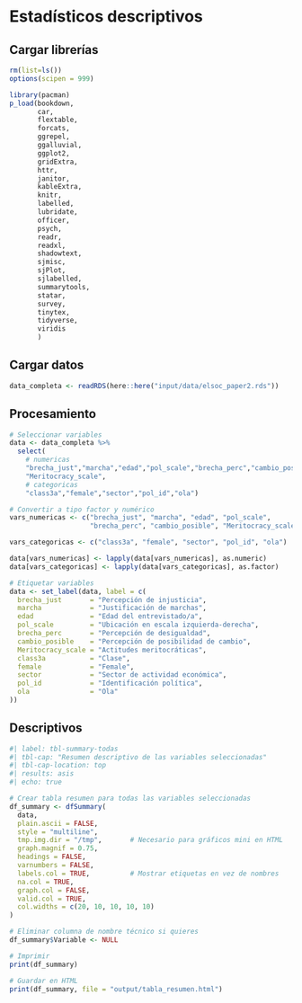 # Estadísticos descriptivos

<div style="text-align: justify">

## Cargar librerías

```r
rm(list=ls())
options(scipen = 999)

library(pacman)
p_load(bookdown,
       car,
       flextable,
       forcats,
       ggrepel,
       ggalluvial,
       ggplot2,
       gridExtra,
       httr,
       janitor,
       kableExtra,
       knitr,
       labelled,
       lubridate,
       officer,
       psych,
       readr,
       readxl,
       shadowtext,
       sjmisc,
       sjPlot,
       sjlabelled,
       summarytools,
       statar,
       survey,
       tinytex,
       tidyverse,
       viridis
       )
```

## Cargar datos

```r
data_completa <- readRDS(here::here("input/data/elsoc_paper2.rds"))
```

## Procesamiento

```r
# Seleccionar variables
data <- data_completa %>% 
  select(
    # numericas
    "brecha_just","marcha","edad","pol_scale","brecha_perc","cambio_posible",
    "Meritocracy_scale",
    # categoricas
    "class3a","female","sector","pol_id","ola")

# Convertir a tipo factor y numérico
vars_numericas <- c("brecha_just", "marcha", "edad", "pol_scale",
                    "brecha_perc", "cambio_posible", "Meritocracy_scale")

vars_categoricas <- c("class3a", "female", "sector", "pol_id", "ola")

data[vars_numericas] <- lapply(data[vars_numericas], as.numeric)
data[vars_categoricas] <- lapply(data[vars_categoricas], as.factor)

# Etiquetar variables 
data <- set_label(data, label = c(
  brecha_just       = "Percepción de injusticia",
  marcha            = "Justificación de marchas",
  edad              = "Edad del entrevistado/a",
  pol_scale         = "Ubicación en escala izquierda-derecha",
  brecha_perc       = "Percepción de desigualdad",
  cambio_posible    = "Percepción de posibilidad de cambio",
  Meritocracy_scale = "Actitudes meritocráticas",
  class3a           = "Clase",
  female            = "Female",
  sector            = "Sector de actividad económica",
  pol_id            = "Identificación política",
  ola               = "Ola"
))
```

## Descriptivos

```r
#| label: tbl-summary-todas
#| tbl-cap: "Resumen descriptivo de las variables seleccionadas"
#| tbl-cap-location: top
#| results: asis
#| echo: true

# Crear tabla resumen para todas las variables seleccionadas
df_summary <- dfSummary(
  data,
  plain.ascii = FALSE,
  style = "multiline",
  tmp.img.dir = "/tmp",       # Necesario para gráficos mini en HTML
  graph.magnif = 0.75,
  headings = FALSE,
  varnumbers = FALSE,
  labels.col = TRUE,          # Mostrar etiquetas en vez de nombres
  na.col = TRUE,
  graph.col = FALSE,
  valid.col = TRUE,
  col.widths = c(20, 10, 10, 10, 10)
)

# Eliminar columna de nombre técnico si quieres
df_summary$Variable <- NULL

# Imprimir
print(df_summary)

# Guardar en HTML
print(df_summary, file = "output/tabla_resumen.html")
```
